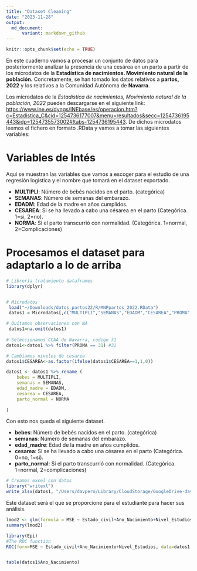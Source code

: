 ```yaml
---
title: "Dataset Cleaning"
date: "2023-11-28"
output: 
  md_document:
      variant: markdown_github
---
```


```r
knitr::opts_chunk$set(echo = TRUE)
```

En este cuaderno vamos a procesar un conjunto de datos para posteriormente analizar la 
presencia de una cesárea en un parto a partir de los microdatos de la **Estadística de nacimientos. Movimiento natural de la población.** Concretamente, se han tomado los datos relativos a **partos, 2022** y los relativos a la Comunidad Autónoma de **Navarra**.



Los microdatos de la *Estadística de nacimientos, Movimiento natural de la población, 2022*  pueden descargarse en el siguiente link: <https://www.ine.es/dyngs/INEbase/es/operacion.htm?c=Estadistica_C&cid=1254736177007&menu=resultados&secc=1254736195443&idp=1254735573002#!tabs-1254736195443>. De dichos microdatos leemos el fichero en formato .RData y vamos a tomar las siguientes variables:


# Variables de Intés

Aquí se muestran las variables que vamos a escoger para el estudio de una regresión logística y el nombre que tomará en el dataset exportado.

  - **MULTIPLI**: Número de bebés nacidos en el parto. (categórica)
  - **SEMANAS**: Número de semanas del embarazo.
  - **EDADM**:  Edad de la madre en años cumplidos.
  - **CESAREA**: Si se ha llevado a cabo una césarea en el parto (Categórica. 1=si, 2=no).
  - **NORMA**: Si el parto transcurrió con normalidad. (Categórica. 1=normal, 2=Complicaciones)

#  Procesamos el dataset para adaptarlo a lo de arriba

```r
# Librería tratamiento dataframes
library(dplyr)


# Microdatos
 load("~/Downloads/datos_partos22/R/MNPpartos_2022.RData")
 datos1 = Microdatos[,c("MULTIPLI","SEMANAS","EDADM","CESAREA","PROMA","NORMA")]

# Quitamos observaciones con NA 
 datos1=na.omit(datos1)
 
# Seleccionamos CCAA de Navarra, código 31 
datos1<-datos1 %>% filter(PROMA == 31) #31

# Cambiamos niveles de cesarea
datos1$CESAREA<-as.factor(ifelse(datos1$CESAREA==1,1,0))

datos1 <- datos1 %>% rename (
    bebes = MULTIPLI,
    semanas = SEMANAS,
    edad_madre = EDADM,
    cesarea = CESAREA,
    parto_normal = NORMA
    
)
```

Con esto nos queda el siguiente dataset.

  - **bebes**: Número de bebés nacidos en el parto. (categórica)
  - **semanas**: Número de semanas del embarazo.
  - **edad_madre**:  Edad de la madre en años cumplidos.
  - **cesarea**: Si se ha llevado a cabo una césarea en el parto (Categórica. 0=no, 1=si).
  - **parto_normal**: Si el parto transcurrió con normalidad. (Categórica. 1=normal, 2=complicaciones)




```r


# Creamos excel con datos
library("writexl")
write_xlsx(datos1, "/Users/davpero/Library/CloudStorage/GoogleDrive-davidperez202223@gmail.com/Mi unidad/4th Quarter/INE/2Datasets/Datos/Nuevos/ECV.xlsx\\jaja.xlsx")

```


Este dataset será el que se proporcione para el estudiante para hacer sus análisis.






```r

lmod2 <- glm(formula = MSE ~ Estado_civil+Ano_Nacimiento+Nivel_Estudios,family = binomial(link = logit),data=datos1)
summary(lmod2)

library(Epi)
#The ROC function
ROC(form=MSE ~ Estado_civil+Ano_Nacimiento+Nivel_Estudios, data=datos1,plot="ROC",lwd=3,cex=1.5)


table(datos1$Ano_Nacimiento)
```

